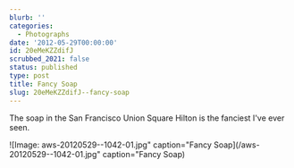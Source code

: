 ```yaml
---
blurb: ''
categories:
  - Photographs
date: '2012-05-29T00:00:00'
id: 20eMeKZZdifJ
scrubbed_2021: false
status: published
type: post
title: Fancy Soap
slug: 20eMeKZZdifJ--fancy-soap
---
```


The soap in the San Francisco Union Square Hilton is the fanciest I've ever seen.

![Image: aws-20120529--1042-01.jpg" caption="Fancy Soap](/aws-20120529--1042-01.jpg" caption="Fancy Soap)
